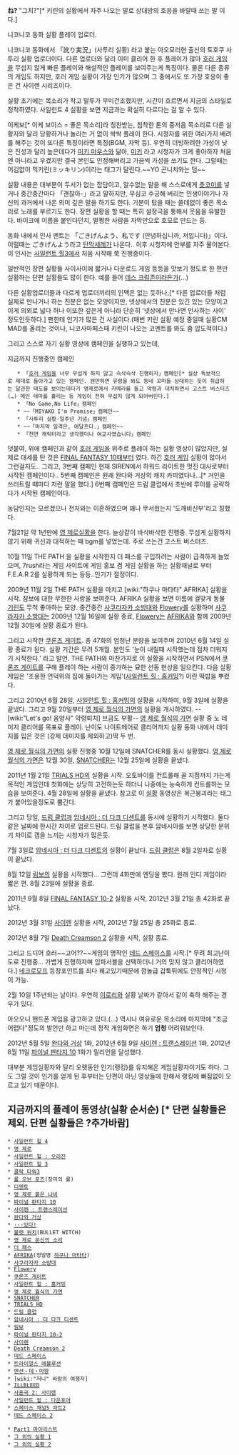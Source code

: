 '''ね?''' "그치?"[* 키린의 실황에서 자주 나오는 말로 상대방의 호응을 바랄때 쓰는 말 이다.]

니코니코 동화 실황 플레이 업로더.

니코니코 동화에서 「訛り実況」(사투리 실황) 라고 붙는 아오모리현 출신의 토호쿠 사투리 실황 업로더이다.
다른 업로더와 달리 이미 클리어 한 후 플레이가 많아 [[호러 게임]]을 무섭지 않게 빠른 플레이와 해설적인 플레이를 보여주는게 특징이다.
물론 다른 종류의 게임도 하지만, 호러 게임 실황이 가장 인기가 많으며 그 중에서도 또 가장 호응이 좋은 건 사이렌 시리즈이다.

실황 초기에는 목소리가 작고 말투가 무미건조했지만, 시간이 흐르면서 지금의 스타일로 정착하였다.
사일런트 4 실황을 보면 지금과는 확실히 다르다는 걸 알 수 있다.

이케보[* 이케 보이스 = 좋은 목소리]라 칭찬받는, 침착한 톤의 중저음 목소리로 다른 실황자와 달리 당황하거나 놀라는 거 없이 싹싹 플레이 한다.  시청자를 위한 여러가지 배려를 해주는 것이 또다른 특징이라면 특징(BGM, 자막 등). 우연히 더빙하려한 가성이 낮은 진성과 달리 높은데다가 [[미키 마우스]]와 닮아, [[미키]] 라고 시청자가 크게 좋아하자 처음엔 아니라고 우겼지만 결국 본인도 인정해버리고 가끔씩 가성을 쓰기도 한다. 그럴때는 어김없이 믹키린(ミッキリン)이라는 태그가 달린다.~~YO 곤니치와는 덤~~

실황 내용은 대부분이 두서가 없는 잡담이고, 알수없는 말을 해 스스로에게 [[츳코미]]를 넣거나 중간중간마다 「괜찮아-」라고 말하지만, 무심코 수긍해 버리는 인생이야기나 자신의 과거에서 나온 의미 깊은 말을 하기도 한다. 기분이 탔을 때는 쓸데없이 좋은 목소리로 노래를 부르기도 한다.
장편 실황을 할 때는 특히 설정극을 통해서 웃음을 유발한다. 바이크에 이름을 붙인다던지, 멀쩡한 사람을 자막만으로 호모로 만드는 등.

동화 내에서 인사 멘트는 「ごきげんよう、私です (안녕하십니까, 저입니다)」이다. 이럴때는 ごきげんよう라고 [[탄막]]세례가 나온다.. 이후 시청자에 안부를 자주 물어본다. 이 인사는 [[사일런트 힐3]]에서 처음 시작해 쭉 진행중이다.

일반적인 장편 실황들 사이사이에 짧거나 다운로드 게임 등등을 맛보기 정도로 한 편만 실황하는 단편 실황들도 많이 한다. 예를 들어 [[데스 크림존]]이라든가(...) 

다른 실황업로더들과 다르게 업로더끼리의 인맥은 없는 듯하나,[* 다른 업로더들 처럼 실제로 만나거나 하는 친분은 없는 모양이지만, 넷상에서의 친분은 있긴 있는 모양이고 이게 의외로 넓다 허나 이또한 깊은게 아니라 단순히 '넷상에서 만나면 인사하는 사이' 정도인듯하다.] 팬한테 인기가 많은 건 사실이다.(매번 키린 실황 예정 중일때 실황CM MAD를 올리는 것이나, 니코사마페스때 키린이 나오는 코멘트를 봐도 좀 압도적이다.)

그리고 스스로 자기 실황 영상에 캠페인을 실행하고 있는데,

지금까지 진행중인 캠페인
    * 「[[호러 게임]]을 너무 무섭게 하지 않고 슥삭슥삭 진행하자」캠페인[* 실상 독보적으로 제대로 돌아가고 있는 캠페인. 웬만하면 유령을 봐도 동네 꼬마들 상대하는 듯이 취급하는 달관한 태도를 보이는데다가 영제로에서 카메라를 들고 악령과 대치하면서 고스트 버스터즈(…) 메인 테마를 흘리는 등 게임이 전혀 무섭지 않게 되어버린다.]
    * 「No Game,No Life」캠페인
    * ~~「MIYAKO I'm Promise」캠페인~~
    * 「사투리 실황·일주년 기념」캠페인
    * ~~「마지막 일격은, 애달프다.」캠페인~~
    * 「천연 캐릭터라고 생각했더니 여교사였습니다」캠페인
덧붙여, 위에 캠페인과 같이 [[호러 게임]]을 위주로 플레이 하는 실황 영상이 많았지만, 실제로 대세를 탄 것은 [[FINAL FANTASY 10]]때부터 였다. 하긴 [[호러 게임]] 실황이 많아서 그런걸지도.. 그리고, 3번째 캠페인 현재 SIREN에서 하워드 라이트한 멋진 대사로부터 시작된 캠페인이다..
5번째 캠페인은 원래 완다와 거상의 캐치 카피였다나...[* 거인을 쓰러트릴 때마다 저런 말을 했다.]
6번째 캠페인은 드림 클럽에서 초반에 루이를 공략하다가 시작된 캠페인이다.

농담인지는 모르겠으나 전처와는 이혼하였으며 꽤나 무서웠는지 '도깨비신부'라고 칭했다.

7월21일 약 1년만에 [[영 제로]]실황을 한다. 늘상같이 바삭바삭한 진행중.
무섭게 실황하지 않기 위해 귀신과 대적하는 때 bgm를 넣었는데. 주로 쓰는건 고스트 버스터즈.

10월 11일 THE PATH 을 실황을 시작한지 더 패스를 구입하려는 사람이 급격하게 늘었으며, 7rush라는 게임 사이트에 게임 홍보 겸 게임 실황을 하는 실황채널로 부터 F.E.A.R 2를 실황하게 되는 등등..인기가 절정이다. 

2009년 11월 2일 THE PATH 실황을 마치고 [wiki:"하쿠나 마타타" AFRIKA] 실황을 시작. 쟘보에 대한 무한한 사랑을 보여준다. AFRIKA 실황을 보면 이름에 걸맞게 동물 [[기린]]도 무척 좋아하는 모양. 중간중간 [[사쿠라자카 소방대]]와 [[Flowery]]를 실황하며 [[사쿠라자카 소방대]]는 2009년 12월 16일에 실황 종료, [[Flowery]]는 [[AFRIKA]]와 함께 2009년 12월 30일에 실황 종료가 된다.

그리고 시작한 [[쿠론즈 게이트]]. 총 47화의 엄청난 분량을 보여주며 2010년 6월 14일 실황 종료가 된다. 실황 기간은 무려 5개월. 본인도 '눈이 내릴때 시작했는데 점차 더워지기 시작한다.' 라고 발언. THE PATH와 마찬가지로 이 실황을 시작하면서 PSN에서 [[쿠론즈 게이트]]를 구해 플레이 하는 사람이 증가하는 묘한 선동 현상을 일으킨다.
다음 실황 게임은 '조용한 언덕위의 집에 돌아가는 게임'([[사일런트 힐 : 홈커밍]]?) 이란 떡밥을 뿌렸다.

그리고 2010년 6월 28일, [[사일런트 힐 : 홈커밍]]의 실황을 시작하여, 9월 3일에 실황을 끝냈다. 그리고 9월 20일부터 [[영 제로 월식의 가면]]의 실황을 개시하였다. --[wiki:"Let's go! 음양사" 악령퇴치] 브금도 부활--
[[영 제로 월식의 가면]] 실황 중 노 데미지 클리어를 목표로 플레이. 난이도 나이트메어로 클리어까지 실황 동화 내에서 데미지를 입은 것은 (강제 데미지를 제외하고)딱 두 번.

[[영 제로 월식의 가면]]의 실황 진행중 10월 12일에 SNATCHER를 동시 실황했다. [[영 제로 월식의 가면]]은 12월 30일, [[SNATCHER]]는 12월 25일에 실황을 끝냈다.

2011년 1월 21일 [[TRIALS HD]]의 실황을 시작. 오토바이를 컨트롤해 골 지점까지 가는게 목적인 게임인데 첫화에는 상당히 고전하는듯 하더니 나중에는 능숙하게 컨트롤하는 모습을 보여준다. 4월 28일에 실황을 끝냈다.
참고로 이 [[실황]] 동영상은 복근붕괴라는 태그가 붙어있을정도로 뿜긴다.

그리고 당일, [[드림 클럽]]과 [[암네시아 : 더 다크 디센트]]를 동시에 실황하기 시작했다. 둘다 같은 날짜에 한시간 차이로 업로드된다. 드림 클럽을 본후 암네시아를 보면 상당한 분위기 차이로 갭을 느끼는 시청자가 많은듯.

7월 3일로 [[암네시아 : 더 다크 디센트]]의 실황이 끝났다.
[[드림 클럽]]은 8월 2일자로 실황이 끝났다.

8월 12일 [[림보]]의 실황을 시작했다... 그런데 4화만에 엔딩을 봤다. 원래 인디 게임이라 짧은 편. 8월 23일에 실황을 종료.

2011년 9월 8일 [[FINAL FANTASY 10-2]] 실황을 시작, 2012년 3월 21일 총 42화로 끝났다.

2012년 3월 31일 [[사이렌]] 실황을 시작, 2012년 7월 25일 총 25화로 종료.

2012년 8월 7일 [[Death Creamson 2]] 실황을 시작, 실황 종료.

그리고 드디어 호러~~고어??~~게임의 명작인 [[데드 스페이스]]를 시작.[* 무려 최고난이도로 진행중... 가볍게 진행하자며 임파서블을 선택하더니 거의 맞지 않고 클리어하였다.]  [[네크로모프]] 등장포인트를 죄다 꿰고있기때문에 깜놀급 갑툭튀에도 안정적인 시청이 가능.

2월 10일 1주년되는 날이다. 우연히 [[이로리]]와 실황 날짜가 같아서 같이 축하 해주는 경우가 있다.

아오오니 핸드폰 게임을 광고하고 있다.(...) 역시나 여유로운 목소리에 마지막에 "조금 어렵다"정도의 발언만 하고 마는데 정작 게임화면은 하기 '''엄청''' 어려워보인다.

2012년 5월 5일 [[완다와 거상]] 1화, 2012년 6월 9일 [[사이렌 : 트랜스레이션]] 1화, 2012년 8월 11일 [[파이널 판타지 10]] 1화가 밀리언을 달성했다.

대부분 게임실황자와 달리 오랫동안 인기(랭킹)를 유지해온 게임실황자이기도 하다.
그도 그럴 것이 인기를 얻게 된 후부터는 단편이 아닌 영상들에 한해서 랭킹에 빠짐없이 오르고 있기 때문이다.

== 지금까지의 플레이 동영상(실황 순서순) [* 단편 실황들은 제외. 단편 실황들은 ?추가바람] ==
 * [[사일런트 힐 4]]
 * [[영 제로]]
 * [[사일런트 힐 : 오리진]]
 * [[사일런트 힐 3]]
 * [[클락 타워3]]
 * [[룰 오브 로즈]](장미의 룰)
 * [[디멘토]]
 * [[영 제로 붉은 나비]]
 * [[파이널 판타지 10]]
 * [[사이렌 : 트랜스레이션]]
 * [[완다와 거상]]
 * [[···있다!]]
 * [[불렛 위치]](BULLET WITCH)
 * [[영 제로 문신의 소리]]
 * [[더 패스]]
 * [[AFRIKA]](정발명 [[하쿠나 마타타]])
 * [[사쿠라자카 소방대]]
 * [[Flowery]]
 * [[쿠론즈 게이트]]
 * [[사일런트 힐 : 홈커밍]]
 * [[영 제로 월식의 가면]]
 * [[SNATCHER]]
 * [[TRIALS HD]]
 * [[드림 클럽]]
 * [[암네시아 : 더 다크 디센트]]
 * [[림보]]
 * [[파이널 판타지 10-2]]
 * [[사이렌]]
 * [[Death Creamson 2]]
 * [[데드 스페이스]]
 * [[트라이얼스 에볼루션]]
 * [[멘션・데・마왕]]
 * [wiki:"저니" 바람의 여행자]
 * [[ILLBLEED]]
 * [[사혼곡 2: 사이렌]]
 * [[사일런트 힐 : 다운포어]]
 * [[스페이스 채널5 파트2]]
 * [[데드 스페이스 2]]



 * [http://www.nicovideo.jp/mylist/15193265 Part1 마이리스트]
 * [http://sp.nicovideo.jp/mylist/10506086 그 외의 실황 1]
 * [http://sp.nicovideo.jp/mylist/15193273 그 외의 실황 2]
